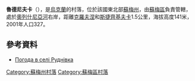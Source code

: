 {{coord|51|1|53|N|34|44|16|E|scale:100000|display=title}}

'''魯德尼夫卡'''（{{lang-uk|Руднівка}}），是[[烏克蘭|烏克蘭]]的村落，位於該國東北部[[蘇梅州|蘇梅州]]，由[[蘇梅區|蘇梅區]]負責管轄，處於[[奧列什尼亞河_(普肖爾河支流)|奧列什尼亞河]]右岸，距離[[克羅夫涅|克羅夫涅]]和[[斯捷齊基夫卡_(蘇梅區)|斯捷齊基夫卡]]1.5公里，海拔高度141米，2001年人口327。

==參考資料==
* [http://weather.in.ua/ua/symskaja/22909 Погода в селі Руднівка] {{Wayback|url=http://weather.in.ua/ua/symskaja/22909 |date=20111220000609 }}

{{DEFAULTSORT:Руднівка}}
[[Category:蘇梅州村落|Category:蘇梅州村落]]
[[Category:蘇梅區村落|Category:蘇梅區村落]]


{{Sumy-geo-stub}}